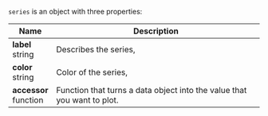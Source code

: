 `series` is an object with three properties:

| Name                      | Description                                                             |
| ------------------------- | ----------------------------------------------------------------------- |
| **label**<br/>string      | Describes the series,                                                   |
| **color**<br/>string      | Color of the series,                                                    |
| **accessor**<br/>function | Function that turns a data object into the value that you want to plot. |

